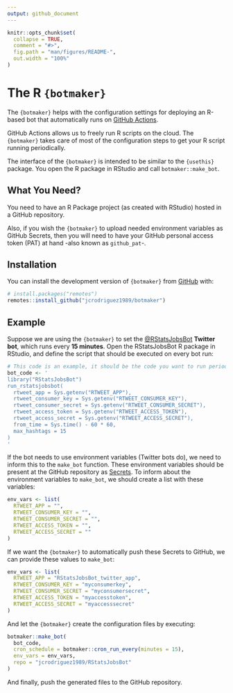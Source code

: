 ```yaml
---
output: github_document
---
```


<!-- README.md is generated from README.Rmd. Please edit that file -->

```r
knitr::opts_chunk$set(
  collapse = TRUE,
  comment = "#>",
  fig.path = "man/figures/README-",
  out.width = "100%"
)
```

# The R `{botmaker}`

<!-- badges: start -->
<!-- badges: end -->

The `{botmaker}` helps with the configuration settings for deploying an R-based bot that automatically runs on [GitHub Actions](https://github.com/features/actions).

GitHub Actions allows us to freely run R scripts on the cloud. The `{botmaker}` takes care of most of the configuration steps to get your R script running periodically.

The interface of the `{botmaker}` is intended to be similar to the `{usethis}` package. You open the R package in RStudio and call `botmaker::make_bot`.

## What You Need?

You need to have an R Package project (as created with RStudio) hosted in a GitHub repository.

Also, if you wish the `{botmaker}` to upload needed environment variables as GitHub Secrets, then you will need to have your GitHub personal access token (PAT) at hand -also known as `github_pat`-.

## Installation

You can install the development version of `{botmaker}` from [GitHub](https://github.com/) with:

``` r
# install.packages("remotes")
remotes::install_github("jcrodriguez1989/botmaker")
```

## Example

Suppose we are using the `{botmaker}` to set the [\@RStatsJobsBot](https://github.com/jcrodriguez1989/RStatsJobsBot) **Twitter bot**, which runs every **15 minutes**.
Open the RStatsJobsBot R package in RStudio, and define the script that should be executed on every bot run:

```r
# This code is an example, it should be the code you want to run periodically.
bot_code <- '
library("RStatsJobsBot")
run_rstatsjobsbot(
  rtweet_app = Sys.getenv("RTWEET_APP"),
  rtweet_consumer_key = Sys.getenv("RTWEET_CONSUMER_KEY"),
  rtweet_consumer_secret = Sys.getenv("RTWEET_CONSUMER_SECRET"),
  rtweet_access_token = Sys.getenv("RTWEET_ACCESS_TOKEN"),
  rtweet_access_secret = Sys.getenv("RTWEET_ACCESS_SECRET"),
  from_time = Sys.time() - 60 * 60,
  max_hashtags = 15
)
'
```

If the bot needs to use environment variables (Twitter bots do), we need to inform this to the `make_bot` function. These environment variables should be present at the GitHub repository as [Secrets](https://github.com/r-lib/actions/tree/master/examples#managing-secrets). To inform about the environment variables to `make_bot`, we should create a list with these variables:

```r
env_vars <- list(
  RTWEET_APP = "",
  RTWEET_CONSUMER_KEY = "",
  RTWEET_CONSUMER_SECRET = "",
  RTWEET_ACCESS_TOKEN = "",
  RTWEET_ACCESS_SECRET = ""
)
```

If we want the `{botmaker}` to automatically push these Secrets to GitHub, we can provide these values to `make_bot`:

```r
env_vars <- list(
  RTWEET_APP = "RStatsJobsBot_twitter_app",
  RTWEET_CONSUMER_KEY = "myconsumerkey",
  RTWEET_CONSUMER_SECRET = "myconsumersecret",
  RTWEET_ACCESS_TOKEN = "myaccesstoken",
  RTWEET_ACCESS_SECRET = "myaccesssecret"
)
```

And let the `{botmaker}` create the configuration files by executing:

```r
botmaker::make_bot(
  bot_code,
  cron_schedule = botmaker::cron_run_every(minutes = 15),
  env_vars = env_vars,
  repo = "jcrodriguez1989/RStatsJobsBot"
)
```

And finally, push the generated files to the GitHub repository.
